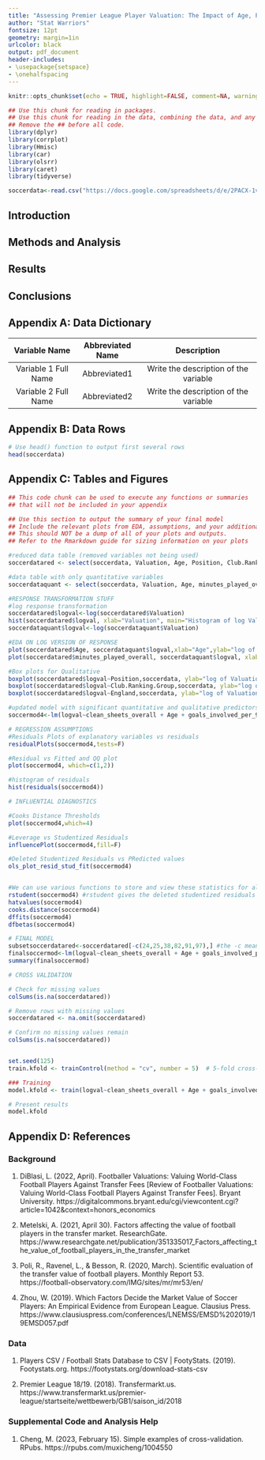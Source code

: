 ```yaml
---
title: "Assessing Premier League Player Valuation: The Impact of Age, Position, Playtime and Other Variables on Market Value" 
author: "Stat Warriors"
fontsize: 12pt
geometry: margin=1in
urlcolor: black
output: pdf_document
header-includes:
- \usepackage{setspace}
- \onehalfspacing
---
```


```r
knitr::opts_chunk$set(echo = TRUE, highlight=FALSE, comment=NA, warnings=FALSE,message=FALSE)
```

```r
## Use this chunk for reading in packages.
## Use this chunk for reading in the data, combining the data, and any other major data cleaning that is not relevant to show.
## Remove the ## before all code.
library(dplyr)
library(corrplot)
library(Hmisc)
library(car)
library(olsrr)
library(caret)
library(tidyverse)

soccerdata<-read.csv("https://docs.google.com/spreadsheets/d/e/2PACX-1vTTPKPRxczOS1SkmereE95_6ujc9b6oEcjJGCOSsPQAD-Cwc82uoC-c1rWLbYwqX2s_MftoTDTldHrf/pub?gid=443710304&single=true&output=csv",header=T)
```


\begin{center}

\includegraphics{/Users/sakethvangara/Downloads/soccer_ball_holding_money.jpeg}


\end{center}

\newpage

## Introduction

## Methods and Analysis

## Results

## Conclusions

\newpage

## Appendix A: Data Dictionary

|    Variable Name     | Abbreviated Name |              Description              |
|:------------------:|:----------------:|:--------------------------------:|
| Variable 1 Full Name |   Abbreviated1   | Write the description of the variable |
| Variable 2 Full Name |   Abbreviated2   | Write the description of the variable |

\newpage

## Appendix B: Data Rows

```r
# Use head() function to output first several rows
head(soccerdata)
```

\newpage

## Appendix C: Tables and Figures

```r
## This code chunk can be used to execute any functions or summaries 
## that will not be included in your appendix
```

```r
## Use this section to output the summary of your final model
## Include the relevant plots from EDA, assumptions, and your additional techniques
## This should NOT be a dump of all of your plots and outputs.
## Refer to the Rmarkdown guide for sizing information on your plots

#reduced data table (removed variables not being used)
soccerdatared <- select(soccerdata, Valuation, Age, Position, Club.Ranking.Group, minutes_played_overall, England, appearances_overall, goals_overall, assists_overall, clean_sheets_overall, conceded_overall, goals_involved_per_90_overall, min_per_match)

#data table with only quantitative variables
soccerdataquant <- select(soccerdata, Valuation, Age, minutes_played_overall, appearances_overall, goals_overall, assists_overall, clean_sheets_overall, conceded_overall, goals_involved_per_90_overall, min_per_match)

#RESPONSE TRANSFORMATION STUFF
#log response transformation
soccerdatared$logval<-log(soccerdatared$Valuation)
hist(soccerdatared$logval, xlab="Valuation", main="Histogram of log Valuation") 
soccerdataquant$logval<-log(soccerdataquant$Valuation)

#EDA ON LOG VERSION OF RESPONSE
plot(soccerdatared$Age, soccerdataquant$logval,xlab="Age",ylab="log of Valuation", main=)
plot(soccerdatared$minutes_played_overall, soccerdataquant$logval, xlab="Minutes Played Overall", ylab="log of Valuation")

#Box plots for Qualitative
boxplot(soccerdatared$logval~Position,soccerdata, ylab="log of Valuation")
boxplot(soccerdatared$logval~Club.Ranking.Group,soccerdata, ylab="log of Valuation")
boxplot(soccerdatared$logval~England,soccerdata, ylab="log of Valuation")

#updated model with significant quantitative and qualitative predictors
soccermod4<-lm(logval~clean_sheets_overall + Age + goals_involved_per_90_overall + min_per_match + Club.Ranking.Group,data=soccerdatared)

# REGRESSION ASSUMPTIONS
#Residuals Plots of explanatory variables vs residuals
residualPlots(soccermod4,tests=F)

#Residual vs Fitted and QQ plot
plot(soccermod4, which=c(1,2)) 

#histogram of residuals
hist(residuals(soccermod4))

# INFLUENTIAL DIAGNOSTICS

#Cooks Distance Thresholds
plot(soccermod4,which=4) 

#Leverage vs Studentized Residuals
influencePlot(soccermod4,fill=F)

#Deleted Studentized Residuals vs PRedicted values
ols_plot_resid_stud_fit(soccermod4)


#We can use various functions to store and view these statistics for all observations
rstudent(soccermod4) #rstudent gives the deleted studentized residuals
hatvalues(soccermod4)
cooks.distance(soccermod4)
dffits(soccermod4)
dfbetas(soccermod4)

# FINAL MODEL
subsetsoccerdatared<-soccerdatared[-c(24,25,38,82,91,97),] #the -c means remove those specific observations
finalsoccermod<-lm(logval~clean_sheets_overall + Age + goals_involved_per_90_overall + min_per_match + Club.Ranking.Group,data=subsetsoccerdatared)
summary(finalsoccermod)

# CROSS VALIDATION

# Check for missing values
colSums(is.na(soccerdatared))

# Remove rows with missing values
soccerdatared <- na.omit(soccerdatared)

# Confirm no missing values remain
colSums(is.na(soccerdatared))


set.seed(125)
train.kfold <- trainControl(method = "cv", number = 5)  # 5-fold cross-validation

### Training
model.kfold <- train(logval~clean_sheets_overall + Age + goals_involved_per_90_overall + min_per_match + Club.Ranking.Group, data = soccerdatared, method = "lm", trControl = train.kfold)

# Present results
model.kfold

```

\newpage

## Appendix D: References

### Background

1. DiBlasi, L. (2022, April). Footballer Valuations: Valuing World-Class Football Players Against Transfer Fees [Review of Footballer Valuations: Valuing World-Class Football Players Against Transfer Fees]. Bryant University. https://digitalcommons.bryant.edu/cgi/viewcontent.cgi?article=1042&context=honors_economics

2. Metelski, A. (2021, April 30). Factors affecting the value of football players in the transfer market. ResearchGate. https://www.researchgate.net/publication/351335017_Factors_affecting_the_value_of_football_players_in_the_transfer_market

3. Poli, R., Ravenel, L., & Besson, R. (2020, March). Scientific evaluation of the transfer value of football players. Monthly Report 53. https://football-observatory.com/IMG/sites/mr/mr53/en/

4. Zhou, W. (2019). Which Factors Decide the Market Value of Soccer Players: An Empirical Evidence from European League. Clausius Press. https://www.clausiuspress.com/conferences/LNEMSS/EMSD%202019/19EMSD057.pdf

### Data

1.  Players CSV / Football Stats Database to CSV | FootyStats. (2019). Footystats.org. https://footystats.org/download-stats-csv

2. Premier League 18/19. (2018). Transfermarkt.us. https://www.transfermarkt.us/premier-league/startseite/wettbewerb/GB1/saison_id/2018

### Supplemental Code and Analysis Help

1.  Cheng, M. (2023, February 15). Simple examples of cross-validation. RPubs. https://rpubs.com/muxicheng/1004550 

